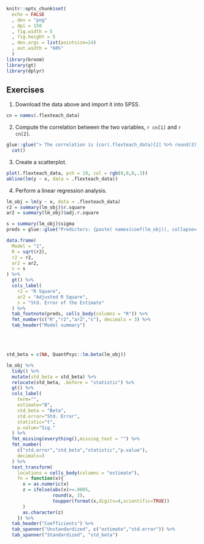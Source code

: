 

```r
knitr::opts_chunk$set(
  echo = FALSE
  , dev = "png"
  , dpi = 150
  , fig.width = 5
  , fig.height = 5
  , dev.args = list(pointsize=14)
  , out.width = "60%"
  )
library(broom)
library(gt)
library(dplyr)
```

## Exercises

1. Download the data above and import it into SPSS.


```r
cn = names(.flexteach_data)
```

2. Compute the correlation between the two variables, ``r cn[1]`` and ``r cn[2]``.

```r
glue::glue("> The correlation is {cor(.flexteach_data)[2] %>% round(3)}.") %>%
  cat()
```


3. Create a scatterplot.

```r
plot(.flexteach_data, pch = 19, col = rgb(0,0,0,.3))
abline(lm(y ~ x, data = .flexteach_data))
```

4. Perform a linear regression analysis.

```r

lm_obj = lm(y ~ x, data = .flexteach_data)
r2 = summary(lm_obj)$r.square
ar2 = summary(lm_obj)$adj.r.square

s = summary(lm_obj)$sigma
preds = glue::glue("Predictors: {paste( names(coef(lm_obj)), collapse=', ')}")

data.frame(
  Model = "1", 
  R = sqrt(r2),
  r2 = r2,
  ar2 = ar2,
  s = s
) %>%
  gt() %>%
  cols_label(
    r2 = "R Square",
    ar2 = "Adjusted R Square",
    s = "Std. Error of the Estimate"
  ) %>%
  tab_footnote(preds, cells_body(columns = "R")) %>%
  fmt_number(c("R","r2","ar2","s"), decimals = 3) %>%
  tab_header("Model summary")

```

<br/>
<br/>


```r

std_beta = c(NA, QuantPsyc::lm.beta(lm_obj))

lm_obj %>%
  tidy() %>%
  mutate(std_beta = std_beta) %>%
  relocate(std_beta, .before = "statistic") %>%
  gt() %>%
  cols_label(
    term="",
    estimate="B",
    std_beta = "Beta",
    std.error="Std. Error",
    statistic="t",
    p.value="Sig."
  ) %>%
  fmt_missing(everything(),missing_text = "") %>%
  fmt_number(
    c("std.error","std_beta","statistic","p.value"),
    decimals=3
  ) %>%
  text_transform(
    locations = cells_body(columns = "estimate"),
    fn = function(x){
      x = as.numeric(x)
      z = ifelse(abs(x)>=.0005,
                 round(x, 3),
                 toupper(format(x,digits=4,scientific=TRUE))
      )
      as.character(z)
    }) %>%
  tab_header("Coefficients") %>%
  tab_spanner("Unstandardized", c("estimate","std.error")) %>%
  tab_spanner("Standardized", "std_beta")

```


